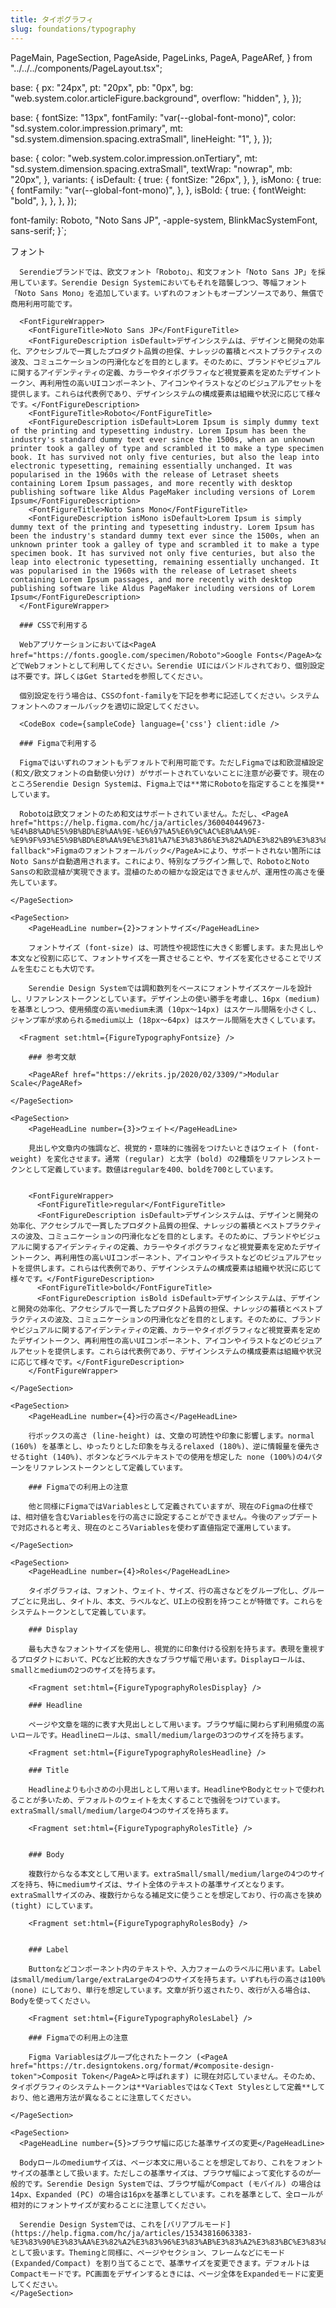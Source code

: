 ```yaml
---
title: タイポグラフィ
slug: foundations/typography
---
```


  PageMain,
  PageSection,
  PageAside,
  PageLinks,
  PageA,
  PageARef,
} from "../../../components/PageLayout.tsx";

  base: {
    px: "24px",
    pt: "20px",
    pb: "0px",
    bg: "web.system.color.articleFigure.background",
    overflow: "hidden",
  },
});

  base: {
    fontSize: "13px",
    fontFamily: "var(--global-font-mono)",
    color: "sd.system.color.impression.primary",
    mt: "sd.system.dimension.spacing.extraSmall",
    lineHeight: "1",
  },
});

  base: {
    color: "web.system.color.impression.onTertiary",
    mt: "sd.system.dimension.spacing.extraSmall",
    textWrap: "nowrap",
    mb: "20px",
  },
  variants: {
    isDefault: {
      true: {
        fontSize: "26px",
      },
    },
    isMono: {
      true: {
        fontFamily: "var(--global-font-mono)",
      },
    },
    isBold: {
      true: {
        fontWeight: "bold",
      },
    },
  },
});

  font-family: Roboto, "Noto Sans JP", -apple-system, BlinkMacSystemFont, sans-serif;
}`;

<PageHeader>
	<IndexPageHeader title={frontmatter.title} illustType="B" description={'デジタルプロダクトは文字を中心に構成されるため、適切にタイポグラフィを扱うことは重要です。Serendie Design Systemでは、フォントやフォントサイズなどをリファレンストークンとし、UI上の役割に合わせてグループ化したシステムトークンを定義しています。'} />
</PageHeader>
<PageMain>
	<PageSection>
		<PageHeadLine number={1}>フォント</PageHeadLine>

      Serendieブランドでは、欧文フォント「Roboto」、和文フォント「Noto Sans JP」を採用しています。Serendie Design Systemにおいてもそれを踏襲しつつ、等幅フォント「Noto Sans Mono」を追加しています。いずれのフォントもオープンソースであり、無償で商用利用可能です。

      <FontFigureWrapper>
        <FontFigureTitle>Noto Sans JP</FontFigureTitle>
        <FontFigureDescription isDefault>デザインシステムは、デザインと開発の効率化、アクセシブルで一貫したプロダクト品質の担保、ナレッジの蓄積とベストプラクティスの波及、コミュニケーションの円滑化などを目的とします。そのために、ブランドやビジュアルに関するアイデンティティの定義、カラーやタイポグラフィなど視覚要素を定めたデザイントークン、再利用性の高いUIコンポーネント、アイコンやイラストなどのビジュアルアセットを提供します。これらは代表例であり、デザインシステムの構成要素は組織や状況に応じて様々です。</FontFigureDescription>
        <FontFigureTitle>Roboto</FontFigureTitle>
        <FontFigureDescription isDefault>Lorem Ipsum is simply dummy text of the printing and typesetting industry. Lorem Ipsum has been the industry's standard dummy text ever since the 1500s, when an unknown printer took a galley of type and scrambled it to make a type specimen book. It has survived not only five centuries, but also the leap into electronic typesetting, remaining essentially unchanged. It was popularised in the 1960s with the release of Letraset sheets containing Lorem Ipsum passages, and more recently with desktop publishing software like Aldus PageMaker including versions of Lorem Ipsum</FontFigureDescription>
        <FontFigureTitle>Noto Sans Mono</FontFigureTitle>
        <FontFigureDescription isMono isDefault>Lorem Ipsum is simply dummy text of the printing and typesetting industry. Lorem Ipsum has been the industry's standard dummy text ever since the 1500s, when an unknown printer took a galley of type and scrambled it to make a type specimen book. It has survived not only five centuries, but also the leap into electronic typesetting, remaining essentially unchanged. It was popularised in the 1960s with the release of Letraset sheets containing Lorem Ipsum passages, and more recently with desktop publishing software like Aldus PageMaker including versions of Lorem Ipsum</FontFigureDescription>
      </FontFigureWrapper>

      ### CSSで利用する

      Webアプリケーションにおいては<PageA href="https://fonts.google.com/specimen/Roboto">Google Fonts</PageA>などでWebフォントとして利用してください。Serendie UIにはバンドルされており、個別設定は不要です。詳しくはGet Startedを参照してください。

      個別設定を行う場合は、CSSのfont-familyを下記を参考に記述してください。システムフォントへのフォールバックを適切に設定してください。

      <CodeBox code={sampleCode} language={'css'} client:idle />

      ### Figmaで利用する

      Figmaではいずれのフォントもデフォルトで利用可能です。ただしFigmaでは和欧混植設定 (和文/欧文フォントの自動使い分け) がサポートされていないことに注意が必要です。現在のところSerendie Design Systemは、Figma上では**常にRobotoを指定することを推奨**しています。

      Robotoは欧文フォントのため和文はサポートされていません。ただし、<PageA href="https://help.figma.com/hc/ja/articles/360040449673-%E4%B8%AD%E5%9B%BD%E8%AA%9E-%E6%97%A5%E6%9C%AC%E8%AA%9E-%E9%9F%93%E5%9B%BD%E8%AA%9E%E3%81%A7%E3%83%86%E3%82%AD%E3%82%B9%E3%83%88%E3%82%92%E8%BF%BD%E5%8A%A0#font-fallback">Figmaのフォントフォールバック</PageA>により、サポートされない箇所にはNoto Sansが自動適用されます。これにより、特別なプラグイン無しで、RobotoとNoto Sansの和欧混植が実現できます。混植のための細かな設定はできませんが、運用性の高さを優先しています。

    </PageSection>

    <PageSection>
    	<PageHeadLine number={2}>フォントサイズ</PageHeadLine>

        フォントサイズ (font-size) は、可読性や視認性に大きく影響します。また見出しや本文など役割に応じて、フォントサイズを一貫させることや、サイズを変化させることでリズムを生むことも大切です。

        Serendie Design Systemでは調和数列をベースにフォントサイズスケールを設計し、リファレンストークンとしています。デザイン上の使い勝手を考慮し、16px (medium) を基準としつつ、使用頻度の高いmedium未満 (10px〜14px) はスケール間隔を小さくし、ジャンプ率が求められるmedium以上 (18px〜64px) はスケール間隔を大きくしています。

      <Fragment set:html={FigureTypographyFontsize} />

        ### 参考文献

        <PageARef href="https://ekrits.jp/2020/02/3309/">Modular Scale</PageARef>

    </PageSection>

    <PageSection>
    	<PageHeadLine number={3}>ウェイト</PageHeadLine>

        見出しや文章内の強調など、視覚的・意味的に強弱をつけたいときはウェイト (font-weight) を変化させます。通常 (regular) と太字 (bold) の2種類をリファレンストークンとして定義しています。数値はregularを400、boldを700としています。


        <FontFigureWrapper>
          <FontFigureTitle>regular</FontFigureTitle>
          <FontFigureDescription isDefault>デザインシステムは、デザインと開発の効率化、アクセシブルで一貫したプロダクト品質の担保、ナレッジの蓄積とベストプラクティスの波及、コミュニケーションの円滑化などを目的とします。そのために、ブランドやビジュアルに関するアイデンティティの定義、カラーやタイポグラフィなど視覚要素を定めたデザイントークン、再利用性の高いUIコンポーネント、アイコンやイラストなどのビジュアルアセットを提供します。これらは代表例であり、デザインシステムの構成要素は組織や状況に応じて様々です。</FontFigureDescription>
          <FontFigureTitle>bold</FontFigureTitle>
          <FontFigureDescription isBold isDefault>デザインシステムは、デザインと開発の効率化、アクセシブルで一貫したプロダクト品質の担保、ナレッジの蓄積とベストプラクティスの波及、コミュニケーションの円滑化などを目的とします。そのために、ブランドやビジュアルに関するアイデンティティの定義、カラーやタイポグラフィなど視覚要素を定めたデザイントークン、再利用性の高いUIコンポーネント、アイコンやイラストなどのビジュアルアセットを提供します。これらは代表例であり、デザインシステムの構成要素は組織や状況に応じて様々です。</FontFigureDescription>
        </FontFigureWrapper>

    </PageSection>

    <PageSection>
    	<PageHeadLine number={4}>行の高さ</PageHeadLine>

        行ボックスの高さ (line-height) は、文章の可読性や印象に影響します。normal (160%) を基準とし、ゆったりとした印象を与えるrelaxed (180%)、逆に情報量を優先させるtight (140%)、ボタンなどラベルテキストでの使用を想定した none (100%)の4パターンをリファレンストークンとして定義しています。

        ### Figmaでの利用上の注意

        他と同様にFigmaではVariablesとして定義されていますが、現在のFigmaの仕様では、相対値を含むVariablesを行の高さに設定することができません。今後のアップデートで対応されると考え、現在のところVariablesを使わず直値指定で運用しています。

    </PageSection>

    <PageSection>
    	<PageHeadLine number={4}>Roles</PageHeadLine>

        タイポグラフィは、フォント、ウェイト、サイズ、行の高さなどをグループ化し、グループごとに見出し、タイトル、本文、ラベルなど、UI上の役割を持つことが特徴です。これらをシステムトークンとして定義しています。

        ### Display

        最も大きなフォントサイズを使用し、視覚的に印象付ける役割を持ちます。表現を重視するプロダクトにおいて、PCなど比較的大きなブラウザ幅で用います。Displayロールは、smallとmediumの2つのサイズを持ちます。

        <Fragment set:html={FigureTypographyRolesDisplay} />

        ### Headline

        ページや文章を端的に表す大見出しとして用います。ブラウザ幅に関わらず利用頻度の高いロールです。Headlineロールは、small/medium/largeの3つのサイズを持ちます。

        <Fragment set:html={FigureTypographyRolesHeadline} />

        ### Title

        Headlineよりも小さめの小見出しとして用います。HeadlineやBodyとセットで使われることが多いため、デフォルトのウェイトを太くすることで強弱をつけています。extraSmall/small/medium/largeの4つのサイズを持ちます。

        <Fragment set:html={FigureTypographyRolesTitle} />


        ### Body

        複数行からなる本文として用います。extraSmall/small/medium/largeの4つのサイズを持ち、特にmediumサイズは、サイト全体のテキストの基準サイズとなります。extraSmallサイズのみ、複数行からなる補足文に使うことを想定しており、行の高さを狭め (tight) にしています。

        <Fragment set:html={FigureTypographyRolesBody} />


        ### Label

        Buttonなどコンポーネント内のテキストや、入力フォームのラベルに用います。Labelはsmall/medium/large/extraLargeの4つのサイズを持ちます。いずれも行の高さは100% (none) にしており、単行を想定しています。文章が折り返されたり、改行が入る場合は、Bodyを使ってください。

        <Fragment set:html={FigureTypographyRolesLabel} />

        ### Figmaでの利用上の注意

        Figma Variablesはグループ化されたトークン (<PageA href="https://tr.designtokens.org/format/#composite-design-token">Composit Token</PageA>と呼ばれます) に現在対応していません。そのため、タイポグラフィのシステムトークンは**VariablesではなくText Stylesとして定義**しており、他と適用方法が異なることに注意してください。

    </PageSection>

    <PageSection>
      <PageHeadLine number={5}>ブラウザ幅に応じた基準サイズの変更</PageHeadLine>

      Bodyロールのmediumサイズは、ページ本文に用いることを想定しており、これをフォントサイズの基準として扱います。ただしこの基準サイズは、ブラウザ幅によって変化するのが一般的です。Serendie Design Systemでは、ブラウザ幅がCompact (モバイル) の場合は14px、Expanded (PC) の場合は16pxを基準としています。これを基準として、全ロールが相対的にフォントサイズが変わることに注意してください。

      Serendie Design Systemでは、これを[バリアブルモード](https://help.figma.com/hc/ja/articles/15343816063383-%E3%83%90%E3%83%AA%E3%82%A2%E3%83%96%E3%83%AB%E3%83%A2%E3%83%BC%E3%83%89)として扱います。Themingと同様に、ページやセクション、フレームなどにモード (Expanded/Compact) を割り当てることで、基準サイズを変更できます。デフォルトはCompactモードです。PC画面をデザインするときには、ページ全体をExpandedモードに変更してください。
    </PageSection>

</PageMain>

<PageAside>
  <StickySideNav />
</PageAside>

